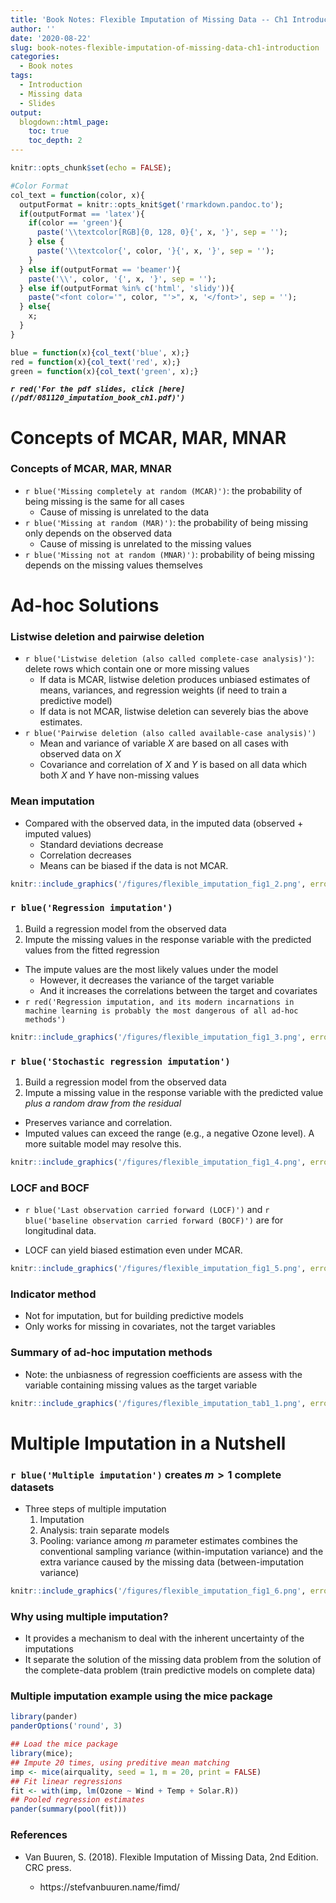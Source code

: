 ```yaml
---
title: 'Book Notes: Flexible Imputation of Missing Data -- Ch1 Introduction'
author: ''
date: '2020-08-22'
slug: book-notes-flexible-imputation-of-missing-data-ch1-introduction
categories:
  - Book notes
tags:
  - Introduction
  - Missing data
  - Slides
output:
  blogdown::html_page:
    toc: true
    toc_depth: 2
---
```



```r
knitr::opts_chunk$set(echo = FALSE);

#Color Format
col_text = function(color, x){
  outputFormat = knitr::opts_knit$get('rmarkdown.pandoc.to');
  if(outputFormat == 'latex'){
    if(color == 'green'){
      paste('\\textcolor[RGB]{0, 128, 0}{', x, '}', sep = '');
    } else {
      paste('\\textcolor{', color, '}{', x, '}', sep = '');
    }
  } else if(outputFormat == 'beamer'){
    paste('\\', color, '{', x, '}', sep = '');
  } else if(outputFormat %in% c('html', 'slidy')){
    paste("<font color='", color, "'>", x, '</font>', sep = '');
  } else{
    x;
  }
}

blue = function(x){col_text('blue', x);}
red = function(x){col_text('red', x);}
green = function(x){col_text('green', x);}
```

***`r red('For the pdf slides, click [here](/pdf/081120_imputation_book_ch1.pdf)')`***

# Concepts of MCAR, MAR, MNAR

### Concepts of MCAR, MAR, MNAR

* `r blue('Missing completely at random (MCAR)')`: the probability of being missing is the same for all cases
    - Cause of missing is unrelated to the data

* `r blue('Missing at random (MAR)')`: the probability of being missing only depends on the observed data
    - Cause of missing is unrelated to the missing values
    
* `r blue('Missing not at random (MNAR)')`: probability of being missing depends on the missing values themselves

# Ad-hoc Solutions

### Listwise deletion and pairwise deletion

* `r blue('Listwise deletion (also called complete-case analysis)')`: delete rows which contain one or more missing values
    - If data is MCAR, listwise deletion produces unbiased estimates of means, variances, and regression weights (if need to train a predictive model)
    - If data is not MCAR, listwise deletion can severely bias the above estimates.

* `r blue('Pairwise deletion (also called available-case analysis)')`
   - Mean and variance of variable $X$ are based on all cases with observed data on $X$
   - Covariance and correlation of $X$ and $Y$ is based on all data which both $X$ and $Y$ have non-missing values
   
### Mean imputation

* Compared with the observed data, in the imputed data (observed + imputed values)
    - Standard deviations decrease
    - Correlation decreases 
    - Means can be biased if the data is not MCAR.

```r
knitr::include_graphics('/figures/flexible_imputation_fig1_2.png', error = FALSE)
```

### `r blue('Regression imputation')`

1. Build a regression model from the observed data
2. Impute the missing values in the response variable with the predicted values from the fitted regression
    
* The impute values are the most likely values under the model
    - However, it decreases the variance of the target variable
    - And it increases the correlations between the target and covariates
    
* `r red('Regression imputation, and its modern incarnations in machine learning is probably the most dangerous of all ad-hoc methods')`

```r
knitr::include_graphics('/figures/flexible_imputation_fig1_3.png', error = FALSE)
```

### `r blue('Stochastic regression imputation')`

1. Build a regression model from the observed data
2. Impute a missing value in the response variable with the predicted value *plus a random draw from the residual*

* Preserves variance and correlation.
* Imputed values can exceed the range (e.g., a negative Ozone level). A more suitable model may resolve this.

```r
knitr::include_graphics('/figures/flexible_imputation_fig1_4.png', error = FALSE)
```

### LOCF and BOCF

* `r blue('Last observation carried forward (LOCF)')` and 
`r blue('baseline observation carried forward (BOCF)')` are for longitudinal data.

* LOCF can yield biased estimation even under MCAR.

```r
knitr::include_graphics('/figures/flexible_imputation_fig1_5.png', error = FALSE)
```

### Indicator method

* Not for imputation, but for building predictive models
* Only works for missing in covariates, not the target variables

### Summary of ad-hoc imputation methods

* Note: the unbiasness of regression coefficients are assess with the variable containing missing values as the target variable

```r
knitr::include_graphics('/figures/flexible_imputation_tab1_1.png', error = FALSE)
```

# Multiple Imputation in a Nutshell

### `r blue('Multiple imputation')` creates $m>1$ complete datasets

* Three steps of multiple imputation
    1. Imputation
    2. Analysis: train separate models
    3. Pooling: variance among $m$ parameter estimates combines the conventional sampling variance (within-imputation variance) and the extra variance caused by the missing data (between-imputation variance)

```r
knitr::include_graphics('/figures/flexible_imputation_fig1_6.png', error = FALSE)
```

### Why using multiple imputation?

* It provides a mechanism to deal with the inherent uncertainty of the imputations 
* It separate the solution of the missing data problem from the solution of the complete-data problem (train predictive models on complete data)

### Multiple imputation example using the mice package

```r
library(pander)
panderOptions('round', 3)
```

```r
## Load the mice package
library(mice); 
## Impute 20 times, using preditive mean matching
imp <- mice(airquality, seed = 1, m = 20, print = FALSE)
## Fit linear regressions
fit <- with(imp, lm(Ozone ~ Wind + Temp + Solar.R))
## Pooled regression estimates
pander(summary(pool(fit)))
```


### References

* Van Buuren, S. (2018). Flexible Imputation of Missing Data, 2nd Edition. CRC press.

    - https://stefvanbuuren.name/fimd/

